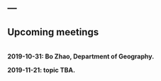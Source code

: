 ---
---

## Upcoming meetings

<br>
**2019-10-31: Bo Zhao, Department of Geography.**

**2019-11-21: topic TBA.**

